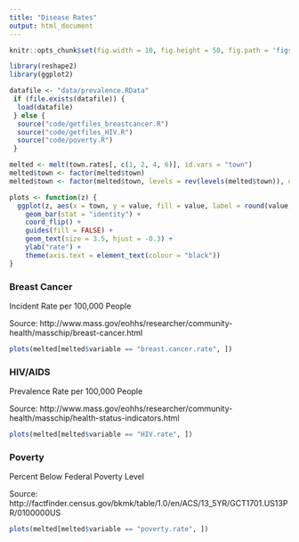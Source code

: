 ```yaml
---
title: "Disease Rates"
output: html_document
---
```


```r
knitr::opts_chunk$set(fig.width = 10, fig.height = 50, fig.path = 'figs/', echo = FALSE, warning = FALSE)
```

```r
library(reshape2)
library(ggplot2)

datafile <- "data/prevalence.RData"
 if (file.exists(datafile)) {
  load(datafile)
 } else {
  source("code/getfiles_breastcancer.R")
  source("code/getfiles_HIV.R")
  source("code/poverty.R")
 }

melted <- melt(town.rates[, c(1, 2, 4, 6)], id.vars = "town")
melted$town <- factor(melted$town)
melted$town <- factor(melted$town, levels = rev(levels(melted$town)), ordered = TRUE)

plots <- function(z) {
  ggplot(z, aes(x = town, y = value, fill = value, label = round(value, 0))) + 
    geom_bar(stat = "identity") + 
    coord_flip() +
    guides(fill = FALSE) +
    geom_text(size = 3.5, hjust = -0.3) +
    ylab("rate") +
    theme(axis.text = element_text(colour = "black"))
}
```

### Breast Cancer

Incident Rate per 100,000 People

Source: http://www.mass.gov/eohhs/researcher/community-health/masschip/breast-cancer.html

```r
plots(melted[melted$variable == "breast.cancer.rate", ])
```

### HIV/AIDS

Prevalence Rate per 100,000 People

Source: http://www.mass.gov/eohhs/researcher/community-health/masschip/health-status-indicators.html

```r
plots(melted[melted$variable == "HIV.rate", ])
```

### Poverty

Percent Below Federal Poverty Level

Source: http://factfinder.census.gov/bkmk/table/1.0/en/ACS/13_5YR/GCT1701.US13PR/0100000US

```r
plots(melted[melted$variable == "poverty.rate", ])
```
